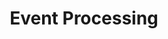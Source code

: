 ---
title: "Event Processing"
description: "An introduction to Restate for Kafka event processing and ETL workflows."
icon: "wave-sine"
---